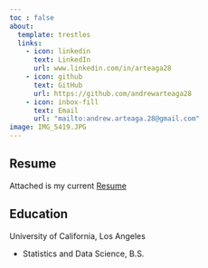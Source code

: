 ```yaml
---
toc : false
about: 
  template: trestles
  links: 
    - icon: linkedin
      text: LinkedIn
      url: www.linkedin.com/in/arteaga28
    - icon: github
      text: GitHub
      url: https://github.com/andrewarteaga28
    - icon: inbox-fill
      text: Email
      url: "mailto:andrew.arteaga.28@gmail.com"
image: IMG_5419.JPG
---
```


## Resume

Attached is my current [Resume](/docs/Andrew%20Arteaga%20Resume.pdf "Resume")

## Education

University of California, Los Angeles

-   Statistics and Data Science, B.S.
